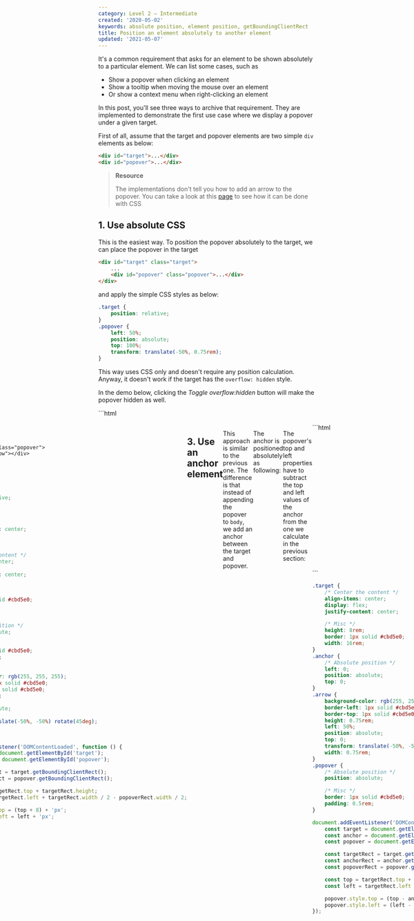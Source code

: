 ```yaml
---
category: Level 2 — Intermediate
created: '2020-05-02'
keywords: absolute position, element position, getBoundingClientRect
title: Position an element absolutely to another element
updated: '2021-05-07'
---
```


It's a common requirement that asks for an element to be shown absolutely to a particular element. We can list some cases, such as

-   Show a popover when clicking an element
-   Show a tooltip when moving the mouse over an element
-   Or show a context menu when right-clicking an element

In this post, you'll see three ways to archive that requirement. They are implemented to demonstrate the first use case where we display a popover under a given target.

First of all, assume that the target and popover elements are two simple `div` elements as below:

```html
<div id="target">...</div>
<div id="popover">...</div>
```

> **Resource**
>
> The implementations don't tell you how to add an arrow to the popover. You can take a look at this [page](https://phuoc.ng/collection/css-layout/popover-arrow/) to see how it can be done with CSS

## 1. Use absolute CSS

This is the easiest way. To position the popover absolutely to the target, we can place the popover in the target

```html
<div id="target" class="target">
    ...
    <div id="popover" class="popover">...</div>
</div>
```

and apply the simple CSS styles as below:

```css
.target {
    position: relative;
}
.popover {
    left: 50%;
    position: absolute;
    top: 100%;
    transform: translate(-50%, 0.75rem);
}
```

This way uses CSS only and doesn't require any position calculation. Anyway, it doesn't work if the target has the `overflow: hidden` style.

In the demo below, clicking the _Toggle overflow:hidden_ button will make the popover hidden as well.

<Playground>
```html
<div style="display: flex; height: 16rem; justify-content: center; padding: 1rem">
    <div>
        <div style="margin-bottom: 0.5rem; text-align: center">
            <button
                type="button"
                style="
                    background-color: #3182ce;
                    border: none;
                    color: #fff;
                    cursor: pointer;
                    padding: 0.25rem 0.5rem;
                "
                id="toggleButton"
            >
                Toggle overflow:hidden
            </button>
        </div>

        <div id="target" class="target">
            Target

            <div id="popover" class="popover">
                <div class="arrow"></div>
                Popover
            </div>
        </div>
    </div>
</div>
```

```css
.target {
    position: relative;

    /* Center the content */
    align-items: center;
    display: flex;
    justify-content: center;

    /* Misc */
    border: 1px solid #cbd5e0;
    height: 8rem;
    width: 16rem;
}
.popover {
    /* Absolute position */
    left: 50%;
    position: absolute;
    top: 100%;
    transform: translate(-50%, 0.75rem);

    /* Misc */
    border: 1px solid #cbd5e0;
    padding: 0.5rem;
}
.arrow {
    background-color: rgb(255, 255, 255);
    border-left: 1px solid #cbd5e0;
    border-top: 1px solid #cbd5e0;
    height: 0.75rem;
    left: 50%;
    position: absolute;
    top: 0;
    transform: translate(-50%, -50%) rotate(45deg);
    width: 0.75rem;
}
```

```js
document.addEventListener('DOMContentLoaded', function () {
    const target = document.getElementById('target');
    const toggleButton = document.getElementById('toggleButton');

    toggleButton.addEventListener('click', function () {
        target.style.overflow = target.style.overflow !== 'hidden' ? 'hidden' : '';
    });
});
```
</Playground>

## 2. Append the popover to `body`

This approach comes from the idea of putting the popover to `body`:

```html
<body>
    <div id="target">...</div>

    <div id="popover">...</div>
</body>
```

We still use the absolute style for the popover, but this time we need to calculate the `top` and `left` properties.

It's easy to determine them based on the bounding rectangles of the target and popover:

```js
const target = document.getElementById('target');
const popover = document.getElementById('popover');

const targetRect = target.getBoundingClientRect();
const popoverRect = popover.getBoundingClientRect();

const top = targetRect.top + targetRect.height;
const left = targetRect.left + targetRect.width / 2 - popoverRect.width / 2;
```

We also need space for the arrow at the top, so let's add some offset:

```js
popover.style.top = `${top + 8}px`;
popover.style.left = `${left}px`;
```

<Playground>
```html
<div class="container">
    <div id="target" class="target">Target</div>

    <div id="popover" class="popover">
        <div class="arrow"></div>
        Popover
    </div>
</div>
```

```css
body {
    position: relative;

    /* Misc */
    display: flex;
    height: 16rem;
    justify-content: center;
    padding: 2rem;
}
.target {
    /* Center the content */
    align-items: center;
    display: flex;
    justify-content: center;

    /* Misc */
    height: 8rem;
    border: 1px solid #cbd5e0;
    width: 16rem;
}
.popover {
    /* Absolute position */
    position: absolute;

    /* Misc */
    border: 1px solid #cbd5e0;
    padding: 0.5rem;
}
.arrow {
    background-color: rgb(255, 255, 255);
    border-left: 1px solid #cbd5e0;
    border-top: 1px solid #cbd5e0;
    height: 0.75rem;
    left: 50%;
    position: absolute;
    top: 0;
    transform: translate(-50%, -50%) rotate(45deg);
    width: 0.75rem;
}
```

```js
document.addEventListener('DOMContentLoaded', function () {
    const target = document.getElementById('target');
    const popover = document.getElementById('popover');

    const targetRect = target.getBoundingClientRect();
    const popoverRect = popover.getBoundingClientRect();

    const top = targetRect.top + targetRect.height;
    const left = targetRect.left + targetRect.width / 2 - popoverRect.width / 2;

    popover.style.top = (top + 8) + 'px';
    popover.style.left = left + 'px';
});
```
</Playground>

## 3. Use an anchor element

This approach is similar to the previous one. The difference is that instead of appending the popover to `body`, we add an anchor between the target and popover.

```html
<div id="target">...</div>
<div id="anchor" class="anchor"></div>
<div id="popover">...</div>
```

The anchor is positioned absolutely as following:

```css
.anchor {
    left: 0;
    position: absolute;
    top: 0;
}
```

The popover's top and left properties have to subtract the top and left values of the anchor from the one we calculate in the previous section:

```js
const target = document.getElementById('target');
const anchor = document.getElementById('anchor');
const popover = document.getElementById('popover');

const targetRect = target.getBoundingClientRect();
const anchorRect = anchor.getBoundingClientRect();
const popoverRect = popover.getBoundingClientRect();

const top = targetRect.top + targetRect.height;
const left = targetRect.left + targetRect.width / 2 - popoverRect.width / 2;

popover.style.top = `${top - anchorRect.top + 8}px`;
popover.style.left = `${left - anchorRect.left}px`;
```

<Playground>
```html
<div style="display: flex; height: 16rem; justify-content: center; padding: 2rem">
    <div>
        <div id="target" class="target">Target</div>
        <div id="anchor" class="anchor"></div>
        <div id="popover" class="popover">
            <div class="arrow"></div>
            Popover
        </div>
    </div>
</div>
```

```css
.target {
    /* Center the content */
    align-items: center;
    display: flex;
    justify-content: center;

    /* Misc */
    height: 8rem;
    border: 1px solid #cbd5e0;
    width: 16rem;
}
.anchor {
    /* Absolute position */
    left: 0;
    position: absolute;
    top: 0;
}
.arrow {
    background-color: rgb(255, 255, 255);
    border-left: 1px solid #cbd5e0;
    border-top: 1px solid #cbd5e0;
    height: 0.75rem;
    left: 50%;
    position: absolute;
    top: 0;
    transform: translate(-50%, -50%) rotate(45deg);
    width: 0.75rem;
}
.popover {
    /* Absolute position */
    position: absolute;

    /* Misc */
    border: 1px solid #cbd5e0;
    padding: 0.5rem;
}
```

```js
document.addEventListener('DOMContentLoaded', function () {
    const target = document.getElementById('target');
    const anchor = document.getElementById('anchor');
    const popover = document.getElementById('popover');

    const targetRect = target.getBoundingClientRect();
    const anchorRect = anchor.getBoundingClientRect();
    const popoverRect = popover.getBoundingClientRect();

    const top = targetRect.top + targetRect.height;
    const left = targetRect.left + targetRect.width / 2 - popoverRect.width / 2;

    popover.style.top = (top - anchorRect.top + 8) + 'px';
    popover.style.left = (left - anchorRect.left) + 'px';
});
```
</Playground>

## Use cases

-   [Create a custom scrollbar](https://phuoc.ng/collection/html-dom/create-a-custom-scrollbar/)

## See also

-   [Get the position of an element relative to another](https://phuoc.ng/collection/html-dom/get-the-position-of-an-element-relative-to-another/)
